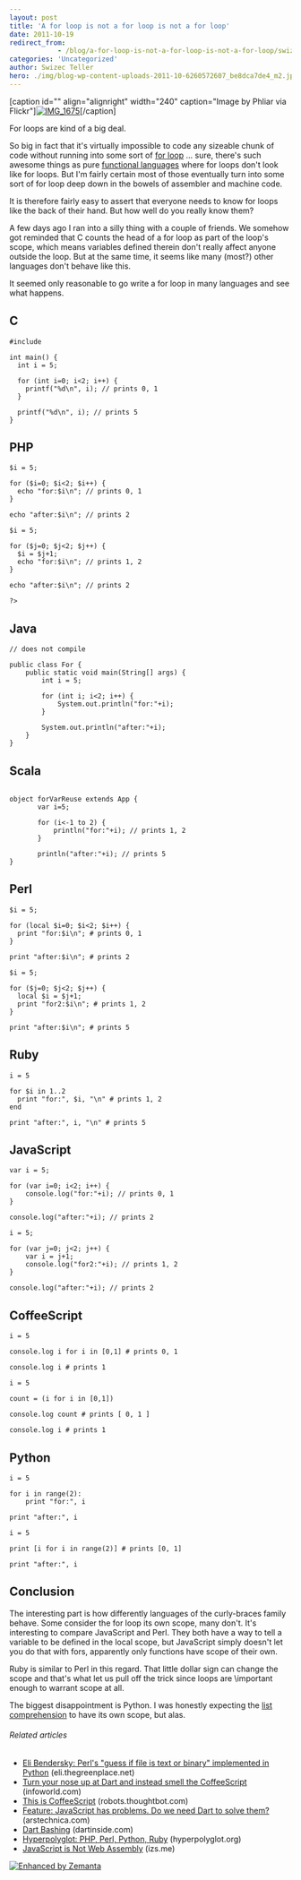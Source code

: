 ```yaml
---
layout: post
title: 'A for loop is not a for loop is not a for loop'
date: 2011-10-19
redirect_from: 
            - /blog/a-for-loop-is-not-a-for-loop-is-not-a-for-loop/swizec/2667
categories: 'Uncategorized'
author: Swizec Teller
hero: ./img/blog-wp-content-uploads-2011-10-6260572607_be8dca7de4_m2.jpg
---
```

\[caption id="" align="alignright" width="240" caption="Image by Phliar via Flickr"][![IMG_1675](./img/blog-wp-content-uploads-2011-10-6260572607_be8dca7de4_m2.jpg "IMG_1675")](http://www.flickr.com/photos/56861611@N00/6260572607)\[/caption]



For loops are kind of a big deal.



So big in fact that it's virtually impossible to code any sizeable chunk of code without running into some sort of [for loop](http://en.wikipedia.org/wiki/For_loop "For loop") ... sure, there's such awesome things as pure [functional languages](http://en.wikipedia.org/wiki/Functional_programming "Functional programming") where for loops don't look like for loops. But I'm fairly certain most of those eventually turn into some sort of for loop deep down in the bowels of assembler and machine code.



It is therefore fairly easy to assert that everyone needs to know for loops like the back of their hand. But how well do you really know them?



A few days ago I ran into a silly thing with a couple of friends. We somehow got reminded that C counts the head of a for loop as part of the loop's scope, which means variables defined therein don't really affect anyone outside the loop. But at the same time, it seems like many (most?) other languages don't behave like this.



It seemed only reasonable to go write a for loop in many languages and see what happens.

<!--more-->

## C



```
#include

int main() {
  int i = 5;

  for (int i=0; i<2; i++) {
    printf("%d\n", i); // prints 0, 1
  }

  printf("%d\n", i); // prints 5
}
```



## PHP



```
$i = 5;

for ($i=0; $i<2; $i++) {
  echo "for:$i\n"; // prints 0, 1
}

echo "after:$i\n"; // prints 2

$i = 5;

for ($j=0; $j<2; $j++) {
  $i = $j+1;
  echo "for:$i\n"; // prints 1, 2
}

echo "after:$i\n"; // prints 2

?>
```



## Java



```
// does not compile

public class For {
    public static void main(String[] args) {
        int i = 5;

        for (int i; i<2; i++) {
            System.out.println("for:"+i);
        }

        System.out.println("after:"+i);
    }
}
```



## Scala



```

object forVarReuse extends App {
       var i=5;

       for (i<-1 to 2) {
           println("for:"+i); // prints 1, 2
       }

       println("after:"+i); // prints 5
}
```



## Perl



```
$i = 5;

for (local $i=0; $i<2; $i++) {
  print "for:$i\n"; # prints 0, 1
}

print "after:$i\n"; # prints 2

$i = 5;

for ($j=0; $j<2; $j++) {
  local $i = $j+1;
  print "for2:$i\n"; # prints 1, 2
}

print "after:$i\n"; # prints 5
```



## Ruby



```
i = 5

for $i in 1..2
  print "for:", $i, "\n" # prints 1, 2
end

print "after:", i, "\n" # prints 5
```



## JavaScript

```
var i = 5;

for (var i=0; i<2; i++) {
    console.log("for:"+i); // prints 0, 1
}

console.log("after:"+i); // prints 2

i = 5;

for (var j=0; j<2; j++) {
    var i = j+1;
    console.log("for2:"+i); // prints 1, 2
}

console.log("after:"+i); // prints 2
```



## CoffeeScript



```
i = 5

console.log i for i in [0,1] # prints 0, 1

console.log i # prints 1

i = 5

count = (i for i in [0,1])

console.log count # prints [ 0, 1 ]

console.log i # prints 1
```



## Python



```
i = 5

for i in range(2):
    print "for:", i

print "after:", i

i = 5

print [i for i in range(2)] # prints [0, 1]

print "after:", i
```



## Conclusion

The interesting part is how differently languages of the curly-braces family behave. Some consider the for loop its own scope, many don't. It's interesting to compare JavaScript and Perl. They both have a way to tell a variable to be defined in the local scope, but JavaScript simply doesn't let you do that with fors, apparently only functions have scope of their own.



Ruby is similar to Perl in this regard. That little dollar sign can change the scope and that's what let us pull off the trick since loops are \\important enough to warrant scope at all.



The biggest disappointment is Python. I was honestly expecting the [list comprehension](http://en.wikipedia.org/wiki/List_comprehension "List comprehension") to have its own scope, but alas.

###### Related articles

- [Eli Bendersky: Perl's "guess if file is text or binary" implemented in Python](http://eli.thegreenplace.net/2011/10/19/perls-guess-if-file-is-text-or-binary-implemented-in-python/) (eli.thegreenplace.net)
- [Turn your nose up at Dart and instead smell the CoffeeScript](http://r.zemanta.com/?u=http%3A//www.infoworld.com/t/javascript/turn-your-nose-dart-and-instead-smell-the-coffeescript-176361&a=58844108&rid=eb2fce30-bdf3-42c1-b2c4-99be7c2b2888&e=592da843a0319c02f51fddfdf273c138) (infoworld.com)
- [This is CoffeeScript](http://robots.thoughtbot.com/post/9251081564/coffeescript-spartan-javascript) (robots.thoughtbot.com)
- [Feature: JavaScript has problems. Do we need Dart to solve them?](http://arstechnica.com/business/news/2011/10/javascript-has-problems-can-googles-dart-solve-them.ars) (arstechnica.com)
- [Dart Bashing](http://dartinside.com/2011/dart-bashing/) (dartinside.com)
- [Hyperpolyglot: PHP, Perl, Python, Ruby](http://hyperpolyglot.org/scripting) (hyperpolyglot.org)
- [JavaScript is Not Web Assembly](http://blog.izs.me/post/10213512387/javascript-is-not-web-assembly) (izs.me)

[![Enhanced by Zemanta](http://img.zemanta.com/zemified_e.png?x-id=eb2fce30-bdf3-42c1-b2c4-99be7c2b2888)](http://www.zemanta.com/ "Enhanced by Zemanta")